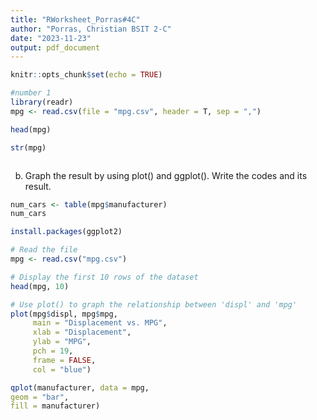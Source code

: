 ```yaml
---
title: "RWorksheet_Porras#4C"
author: "Porras, Christian BSIT 2-C"
date: "2023-11-23"
output: pdf_document
---
```


```r
knitr::opts_chunk$set(echo = TRUE)
```

```r
#number 1
library(readr)
mpg <- read.csv(file = "mpg.csv", header = T, sep = ",")

head(mpg)
```

```r
str(mpg)
```


```r

```
b. Graph the result by using plot() and ggplot(). Write the codes and its result.

```r

num_cars <- table(mpg$manufacturer)
num_cars

install.packages(ggplot2)

# Read the file
mpg <- read.csv("mpg.csv")

# Display the first 10 rows of the dataset
head(mpg, 10)

# Use plot() to graph the relationship between 'displ' and 'mpg'
plot(mpg$displ, mpg$mpg, 
     main = "Displacement vs. MPG", 
     xlab = "Displacement", 
     ylab = "MPG", 
     pch = 19, 
     frame = FALSE, 
     col = "blue")

```

```r


qplot(manufacturer, data = mpg,
geom = "bar",
fill = manufacturer)
```
